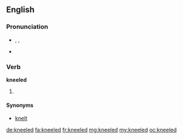==English==

===Pronunciation===
* {{enPR|nēld}}, {{IPA|/niːld/}}, {{X-SAMPA|/ni:ld/}}
* {{rhymes|iːld}}

===Verb===
'''kneeled'''

# {{past of|kneel}}

====Synonyms====
* [[knelt]]

[[de:kneeled]]
[[fa:kneeled]]
[[fr:kneeled]]
[[mg:kneeled]]
[[my:kneeled]]
[[oc:kneeled]]